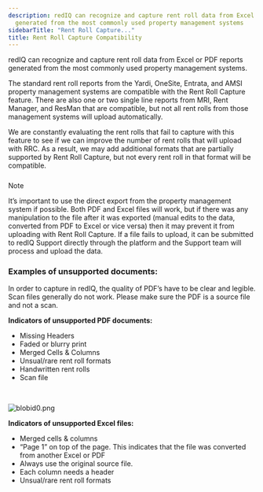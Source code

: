 ```yaml
---
description: redIQ can recognize and capture rent roll data from Excel or PDF reports
  generated from the most commonly used property management systems
sidebarTitle: "Rent Roll Capture..."
title: Rent Roll Capture Compatibility
---
```


redIQ can recognize and capture rent roll data from Excel or PDF reports generated from the most commonly used property management systems.


The standard rent roll reports from the Yardi, OneSite, Entrata, and AMSI property management systems are compatible with the Rent Roll Capture feature. There are also one or two single line reports from MRI, Rent Manager, and ResMan that are compatible, but not all rent rolls from those management systems will upload automatically.


We are constantly evaluating the rent rolls that fail to capture with this feature to see if we can improve the number of rent rolls that will upload with RRC. As a result, we may add additional formats that are partially supported by Rent Roll Capture, but not every rent roll in that format will be compatible.



##### 
Note


It’s important to use the direct export from the property management system if possible. Both PDF and Excel files will work, but if there was any manipulation to the file after it was exported (manual edits to the data, converted from PDF to Excel or vice versa) then it may prevent it from uploading with Rent Roll Capture.
If a file fails to upload, it can be submitted to redIQ Support directly through the platform and the Support team will process and upload the data.



### **Examples of unsupported documents:**



In order to capture in redIQ, the quality of PDF’s have to be clear and legible. Scan files generally do not work. Please make sure the PDF is a source file and not a scan.


**Indicators of unsupported PDF documents:**


* Missing Headers
* Faded or blurry print
* Merged Cells & Columns
* Unsual/rare rent roll formats
* Handwritten rent rolls
* Scan file


 


<Frame caption="Overview of customizable report options for property and research data.">
  <img src="/images/radix/f387ba8a59f910c38b77fa8364e803d4084856c2.png" alt="blobid0.png" />
</Frame>


**Indicators of unsupported Excel files:**


* Merged cells & columns
* “Page 1” on top of the page. This indicates that the file was converted from another Excel or PDF
* Always use the original source file.
* Each column needs a header
* Unsual/rare rent roll formats


<Frame>
  <img src="Skip,%20since%20insertion%20is%20handled%20via%20gallery" alt="" />
</Frame>


<Frame caption="Spreadsheet displaying rent roll data, including unit details, lease information, and billing.">
  <img src="/images/rediq/651fc4e28bd70ebdd88a17a0a3d6ddfd513cce26.png" alt="" />
</Frame>


<Frame caption="Rent roll report displaying applicant details, payments, and balance information.">
  <img src="/images/rediq/5deb8c1c5376659a55cdb2889a990c2ffd99e11a.png" alt="" />
</Frame>
